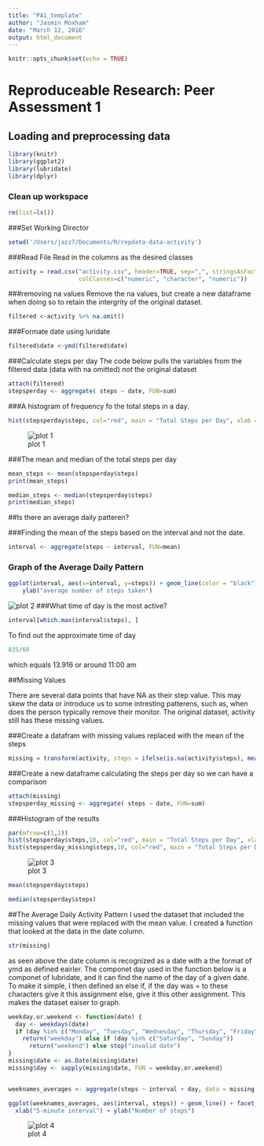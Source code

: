 ---
title: "PA1_template"
author: "Jasmin Moxham"
date: "March 12, 2016"
output: html_document
---

```{r setup, include=FALSE}
knitr::opts_chunk$set(echo = TRUE)
```

# Reproduceable Research: Peer Assessment 1
## Loading and preprocessing data

```{r}
library(knitr)
library(ggplot2)
library(lubridate)
library(dplyr)
```

### Clean up workspace
```{r}
rm(list=ls())
```

###Set Working Director
```{r}
setwd('/Users/jazz7/Documents/R/repdata-data-activity')
```


###Read File
Read in the columns as the desired classes
```{r}
activity = read.csv("activity.csv", header=TRUE, sep=",", stringsAsFactors=F, na.strings="?", 
                    colClasses=c("numeric", "character", "numeric"))
```

###removing na values
Remove the na values, but create a new dataframe when doing so to retain the intergrity of the original dataset.
```{r}
filtered <-activity %>% na.omit()
```

###Formate date using luridate 
```{r}
filtered$date <-ymd(filtered$date)
```

###Calculate steps per day 
The code below pulls the variables from the filtered data (data with na omitted) *not* the original dataset 
```{r}
attach(filtered)
stepsperday <- aggregate( steps ~ date, FUN=sum)
```

###A histogram of frequency fo the total steps in a day.  

```{r}
hist(stepsperday$steps, col="red", main = "Total Steps per Day", xlab = "Steps", ylab = "Frequency")
```
![plot 1](https://github.com/jasminmoxham/RepData_PeerAssessment1/blob/master/plot%201.png)

###The mean and median of the total steps per day

```{r}
mean_steps <- mean(stepsperday$steps)
print(mean_steps)

```

```{r}
median_steps <- median(stepsperday$steps)
print(median_steps)
```

##Is there an average daily patteren?

###Finding the mean of the steps based on the interval and not the date.
```{r}
interval <- aggregate(steps ~ interval, FUN=mean)
```
### Graph of the Average Daily Pattern
```{r}
ggplot(interval, aes(x=interval, y=steps)) + geom_line(color = "black")+ xlab("5-minute interval") + 
    ylab("average number of steps taken")
```
![plot 2](https://github.com/jasminmoxham/RepData_PeerAssessment1/blob/master/plot%202.png)
###What time of day is the most active?
```{r}
interval[which.max(interval$steps), ]
```

To find out the approximate time of day
```{r}
835/60
```

which equals 13.916 or around 11:00 am 

##Missing Values

There are several data points that have NA as their step value.  This may skew the data or introduce us to some intresting patterens, such as, when does the person typically remove their monitor.  The original dataset, activity still has these missing values.

###Create a datafram with missing values replaced with the mean of the steps 
```{r}
missing = transform(activity, steps = ifelse(is.na(activity$steps), mean(activity$steps, na.rm=TRUE), activity$steps))
```

###Create a new dataframe calculating the steps per day so we can have a comparison
```{r}
attach(missing)
stepsperday_missing <- aggregate( steps ~ date, FUN=sum)

```

###Histogram of the results

```{r}
par(mfrow=c(1,2))
hist(stepsperday$steps,10, col="red", main = "Total Steps per Day", xlab = "Steps", ylab = "Frequency")
hist(stepsperday_missing$steps,10, col="red", main = "Total Steps per Day with Missing Data", xlab = "Steps", ylab = "Frequency")

```
![plot 3](https://github.com/jasminmoxham/RepData_PeerAssessment1/blob/master/plot%203.png)
```{r}
mean(stepsperday$steps)
```

```{r}
median(stepsperday$steps)
```

##The Average Daily Activity Pattern
I used the dataset that included the missing values that were replaced with the mean value.  I created a function that looked at the data in the date column.
```{r}
str(missing)
```

as seen above the date column is recognized as a date with a the format of ymd as defined eairler.  The componet day used in the function below is a componet of lubridate, and it can find the name of the day of a given date.  To make it simple, I then defined an else if, if the day was = to these characters give it this assignment else, give it this other assignment.  This makes the dataset eaiser to graph. 


```{r}
weekday.or.weekend <- function(date) {
  day <- weekdays(date)
  if (day %in% c("Monday", "Tuesday", "Wednesday", "Thursday", "Friday")) 
    return("weekday") else if (day %in% c("Saturday", "Sunday")) 
      return("weekend") else stop("invalid date")
}
missing$date <- as.Date(missing$date)
missing$day <- sapply(missing$date, FUN = weekday.or.weekend)


weeknames_averages <- aggregate(steps ~ interval + day, data = missing, mean)

```


```{r}
ggplot(weeknames_averages, aes(interval, steps)) + geom_line() + facet_grid(day ~ .) + 
  xlab("5-minute interval") + ylab("Number of steps")
```
![plot 4](https://github.com/jasminmoxham/RepData_PeerAssessment1/blob/master/plot%204.png)
